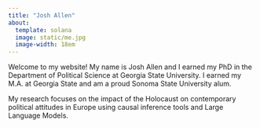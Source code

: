 ```yaml
---
title: "Josh Allen"
about:
  template: solana
  image: static/me.jpg
  image-width: 18em
---
```


Welcome to my website! My name is Josh Allen and I earned my PhD in the Department of Political Science at Georgia State University. I earned my M.A. at Georgia State and am a proud Sonoma State University alum.

My research focuses on the impact of the Holocaust on contemporary political attitudes in Europe using causal inference tools and Large Language Models.



